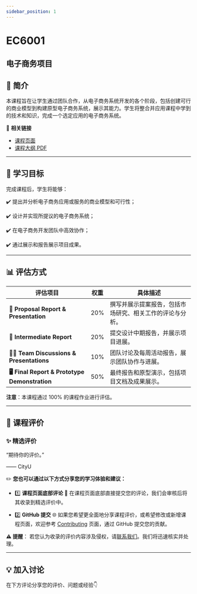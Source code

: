```yaml
---
sidebar_position: 1
---
```


# EC6001
## 电子商务项目

## **📘 简介**
本课程旨在让学生通过团队合作，从电子商务系统开发的各个阶段，包括创建可行的商业模型到构建原型电子商务系统，展示其能力。学生将整合并应用课程中学到的技术和知识，完成一个选定应用的电子商务系统。

🔗 **相关链接**
- [课程页面](https://www.cityu.edu.hk/catalogue/pg/202425/course/EC6001.htm)
- [课程大纲 PDF](https://www.cityu.edu.hk/catalogue/pg/202425/course/EC6001.pdf)

---

## **🎯 学习目标**

完成课程后，学生将能够：

✔️ 提出并分析电子商务应用或服务的商业模型和可行性；

✔️ 设计并实现所提议的电子商务系统；

✔️ 在电子商务开发团队中高效协作；

✔️ 通过展示和报告展示项目成果。

---

## **📊 评估方式**

| **评估项目**              | **权重** | **具体描述**                                                                                       |
|--------------------------|---------|---------------------------------------------------------------------------------------------------|
| **📝 Proposal Report & Presentation** | 20%     | 撰写并展示提案报告，包括市场研究、相关工作的评论与分析。                                               |
| **📄 Intermediate Report** | 20%     | 提交设计中期报告，并展示项目进展。                                                                  |
| **🧑‍💻 Team Discussions & Presentations** | 10%  | 团队讨论及每周活动报告，展示团队协作与进展。                                                         |
| **🖥️ Final Report & Prototype Demonstration** | 50% | 最终报告和原型演示，包括项目文档及成果展示。                                                        |

**注意**：本课程通过 100% 的课程作业进行评估。

---

## **💬 课程评价**

### ✨ **精选评价**
<div className={commentStyles.commentBox}>
    <p className={commentStyles.commentText}>
        “期待你的评价。”
    </p>
    <p className={commentStyles.commentAuthor}>—— CityU</p>
</div>

✏️ **您也可以通过以下方式分享您的学习体验和建议：**

- 1️⃣ **课程页面底部评论**
💬 在课程页面底部直接提交您的评论，我们会审核后将其收录到精选评价中。

- 2️⃣ **GitHub 提交**
🌐 如果您希望更全面地分享课程评价，或希望修改或新增课程页面，欢迎参考 [Contributing](https://penjc.github.io/cityU-navigator/contributing) 页面，通过 GitHub 提交您的贡献。

**⚠️ 提醒**：
若您认为收录的评价内容涉及侵权，请[联系我们](https://github.com/penjc/cityU-navigator/issues)。我们将迅速核实并处理。

---

## **💡 加入讨论**

在下方评论分享您的评价、问题或经验👇
<Utterances />